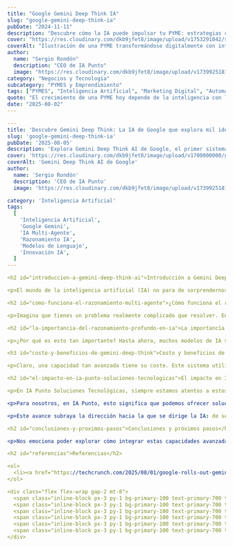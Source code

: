 ```yaml
---
title: "Google Gemini Deep Think IA"
slug: "google-gemini-deep-think-ia"
pubDate: "2024-11-11"
description: "Descubre cómo la IA puede impulsar tu PYME: estrategias concretas de marketing, automatización y datos para aumentar ventas."
cover: "https://res.cloudinary.com/dkb9jfet8/image/upload/v1753291042/small-business_kk56r6.jpg"
coverAlt: "Ilustración de una PYME transformándose digitalmente con inteligencia artificial."
author:
  name: "Sergio Rondón"
  description: "CEO de IA Punto"
  image: "https://res.cloudinary.com/dkb9jfet8/image/upload/v1739925181/sergio_gdcaeh.png"
category: "Negocios y Tecnología"
subcategory: "PYMES y Emprendimiento"
tags: ["PYMES", "Inteligencia Artificial", "Marketing Digital", "Automatización", "Ventas"]
quote: "El crecimiento de una PYME hoy depende de la inteligencia con la que se aplican datos, IA y estrategia. — Sergio Rondón"
date: "2025-08-02"
---
```



```yaml
---
title: 'Descubre Gemini Deep Think: La IA de Google que explora mil ideas a la vez.'
slug: 'google-gemini-deep-think-ia'
pubDate: '2025-08-05'
description: 'Explora Gemini Deep Think AI de Google, el primer sistema multi-agente que revoluciona el razonamiento profundo, probando múltiples ideas en paralelo para soluciones complejas.'
cover: 'https://res.cloudinary.com/dkb9jfet8/image/upload/v1700000000/google-gemini-deep-think.png'
coverAlt: 'Gemini Deep Think AI de Google'
author:
  name: 'Sergio Rondón'
  description: 'CEO de IA Punto'
  image: 'https://res.cloudinary.com/dkb9jfet8/image/upload/v1739925181/sergio_gdcaeh.png'
category: 'Inteligencia Artificial'
tags:
  [
    'Inteligencia Artificial',
    'Google Gemini',
    'IA Multi-Agente',
    'Razonamiento IA',
    'Modelos de Lenguaje',
    'Innovación IA',
  ]
---

<h2 id="introduccion-a-gemini-deep-think-ai">Introducción a Gemini Deep Think AI</h2>

<p>El mundo de la inteligencia artificial (IA) no para de sorprendernos, ¿verdad? Cada día, parece que un nuevo avance redefine lo que creíamos posible. Pues bien, prepárate, porque Google ha dado un paso gigantesco con el lanzamiento de su modelo de razonamiento llamado <strong>Gemini Deep Think AI</strong>. Esto no es solo una mejora; es una forma completamente nueva de pensar para las máquinas.</p>

<h2 id="como-funciona-el-razonamiento-multi-agente">¿Cómo funciona el razonamiento multi-agente?</h2>

<p>Imagina que tienes un problema realmente complicado que resolver. En lugar de que una sola persona intente solucionarlo, contratas a un equipo de expertos, cada uno con una perspectiva diferente. Estos expertos se sientan juntos, lanzan ideas, debaten, exploran múltiples caminos a la vez y, al final, llegan a la solución más robusta y completa. Precisamente, así es como funciona Gemini Deep Think AI. Es el primer sistema de IA "multi-agente" disponible públicamente, lo que significa que no se trata de una única mente artificial, sino de varias "mentes" trabajando en paralelo, cada una probando distintas ideas y enfoques simultáneamente.</p>

<h2 id="la-importancia-del-razonamiento-profundo-en-ia">La importancia del razonamiento profundo en IA</h2>

<p>¿Por qué es esto tan importante? Hasta ahora, muchos modelos de IA son excelentes para recuperar información o para generar texto basándose en patrones que han aprendido. Pero cuando se trata de <strong>razonamiento profundo</strong>, de realmente "pensar" a través de un problema complejo que requiere lógica, deducción y la consideración de múltiples variables, ahí es donde la cosa se ponía interesante. Gemini Deep Think cambia las reglas del juego. Al permitir que su IA explore y pruebe múltiples ideas en paralelo, es capaz de producir respuestas mucho mejores, más precisas y, lo que es crucial, más razonadas. Es como si la IA pudiera tener una "sesión de lluvia de ideas" consigo misma, explorando todas las posibles soluciones antes de decidirse por la mejor.</p>

<h3 id="costo-y-beneficios-de-gemini-deep-think">Costo y beneficios de Gemini Deep Think</h3>

<p>Claro, una capacidad tan avanzada tiene su coste. Este sistema utiliza más recursos computacionales, es decir, más "cerebro" y "energía" para funcionar. Pero los resultados justifican con creces esta inversión. La calidad superior de las respuestas, la capacidad de abordar problemas que antes eran demasiado complejos para la IA, y la mayor fiabilidad de sus conclusiones, son un salto cualitativo enorme.</p>

<h2 id="el-impacto-en-ia-punto-soluciones-tecnologicas">El impacto en IA Punto Soluciones Tecnológicas</h2>

<p>En IA Punto Soluciones Tecnológicas, siempre estamos atentos a estos avances que redefinen lo que es posible con la inteligencia artificial. Entendemos que la capacidad de una IA para "pensar profundamente" y explorar múltiples soluciones en paralelo es un cambio de juego. Esto no solo mejora la precisión de las respuestas, sino que también abre la puerta a la resolución de desafíos que hasta ahora eran exclusivamente del dominio humano, como el diseño de sistemas complejos, la investigación científica avanzada o el análisis estratégico de negocios con múltiples variables interconectadas.</p>

<p>Para nosotros, en IA Punto, esto significa que podemos ofrecer soluciones aún más robustas y avanzadas. Imagina una IA que no solo te ayuda a automatizar tareas, sino que también te asiste en la toma de decisiones estratégicas, sopesando pros y contras de innumerables escenarios. O una IA que puede ayudarte a desarrollar nuevas ideas, explorando caminos que ni siquiera habías considerado. La promesa de Gemini Deep Think AI es precisamente esa: una IA que no solo obedece, sino que también razona y colabora de una manera mucho más sofisticada.</p>

<p>Este avance subraya la dirección hacia la que se dirige la IA: de ser una herramienta de automatización, a convertirse en una compañera inteligente capaz de abordar el pensamiento crítico y la resolución de problemas complejos. Esto es vital para cualquier organización que busque innovar y mantenerse a la vanguardia. Desde IA Punto, vemos esto no solo como un avance técnico, sino como una promesa para un futuro donde la IA es una compañera aún más capaz en la resolución de problemas, ayudándonos a superar barreras y alcanzar metas que antes parecían inalcanzables.</p>

<h2 id="conclusiones-y-proximos-pasos">Conclusiones y próximos pasos</h2>

<p>Nos emociona poder explorar cómo integrar estas capacidades avanzadas en las soluciones personalizadas que ofrecemos. Nuestro compromiso en IA Punto Soluciones Tecnológicas es precisamente ese: llevar estas innovaciones a nuestros clientes, transformando desafíos en oportunidades y ayudándoles a navegar el futuro con confianza, equipados con las herramientas de IA más punteras. Este tipo de tecnología no es solo ciencia ficción; está aquí, y estamos listos para ayudarte a aprovecharla.</p>

<h2 id="referencias">Referencias</h2>

<ol>
  <li><a href="https://techcrunch.com/2025/08/01/google-rolls-out-gemini-deep-think-ai-a-reasoning-model-that-tests-multiple-ideas-in-parallel/" target="_blank" rel="noopener noreferrer">TechCrunch: Google Rolls Out Gemini Deep Think AI</a></li>
</ol>

<div class="flex flex-wrap gap-2 mt-8">
  <span class="inline-block px-3 py-1 bg-primary-100 text-primary-700 text-xs font-semibold rounded-full shadow-sm">Inteligencia Artificial</span>
  <span class="inline-block px-3 py-1 bg-primary-100 text-primary-700 text-xs font-semibold rounded-full shadow-sm">Google Gemini</span>
  <span class="inline-block px-3 py-1 bg-primary-100 text-primary-700 text-xs font-semibold rounded-full shadow-sm">IA Multi-Agente</span>
  <span class="inline-block px-3 py-1 bg-primary-100 text-primary-700 text-xs font-semibold rounded-full shadow-sm">Razonamiento IA</span>
  <span class="inline-block px-3 py-1 bg-primary-100 text-primary-700 text-xs font-semibold rounded-full shadow-sm">Modelos de Lenguaje</span>
  <span class="inline-block px-3 py-1 bg-primary-100 text-primary-700 text-xs font-semibold rounded-full shadow-sm">Innovación IA</span>
</div>
```